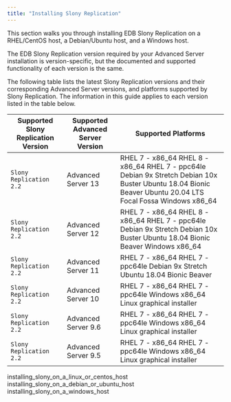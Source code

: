 ```yaml
---
title: "Installing Slony Replication"
---
```


<div id="installing_slony" class="registered_link"></div>

This section walks you through installing EDB Slony Replication on a RHEL/CentOS host, a Debian/Ubuntu host, and a Windows host.

The EDB Slony Replication version required by your Advanced Server installation is version-specific, but the documented and supported functionality of each version is the same.

The following table lists the latest Slony Replication versions and their corresponding Advanced Server versions, and platforms supported by Slony Replication. The information in this guide applies to each version listed in the table below.

| **Supported Slony Replication Version** | **Supported Advanced Server Version** | **Supported Platforms**                                                                                                                                     |
| --------------------------------------- | ------------------------------------- | ----------------------------------------------------------------------------------------------------------------------------------------------------------- |
| `Slony Replication 2.2`                 | Advanced Server 13                    | RHEL 7 - x86_64 RHEL 8 - x86_64 RHEL 7 - ppc64le Debian 9x Stretch Debian 10x Buster Ubuntu 18.04 Bionic Beaver Ubuntu 20.04 LTS Focal Fossa Windows x86_64 |
| `Slony Replication 2.2`                 | Advanced Server 12                    | RHEL 7 - x86_64 RHEL 8 - x86_64 RHEL 7 - ppc64le Debian 9x Stretch Debian 10x Buster Ubuntu 18.04 Bionic Beaver Windows x86_64                              |
| `Slony Replication 2.2`                 | Advanced Server 11                    | RHEL 7 - x86_64 RHEL 7 - ppc64le Debian 9x Stretch Ubuntu 18.04 Bionic Beaver                                                                               |
| `Slony Replication 2.2`                 | Advanced Server 10                    | RHEL 7 - x86_64 RHEL 7 - ppc64le Windows x86_64 Linux graphical installer                                                                                   |
| `Slony Replication 2.2`                 | Advanced Server 9.6                   | RHEL 7 - x86_64 RHEL 7 - ppc64le Windows x86_64 Linux graphical installer                                                                                   |
| `Slony Replication 2.2`                 | Advanced Server 9.5                   | RHEL 7 - x86_64 RHEL 7 - ppc64le Windows x86_64 Linux graphical installer                                                                                   |

<div class="toctree" maxdepth="3">

installing_slony_on_a_linux_or_centos_host installing_slony_on_a_debian_or_ubuntu_host installing_slony_on_a_windows_host

</div>
